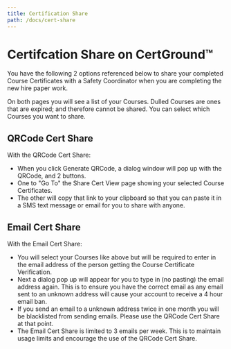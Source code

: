 ```yaml
---
title: Certification Share
path: /docs/cert-share
---
```


# Certifcation Share on CertGround&trade;

You have the following 2 options referenced below to share your completed Course Certificates with a Safety Coordinator when you are completing the new hire paper work.

On both pages you will see a list of your Courses. Dulled Courses are ones that are expired; and therefore cannot be shared. You can select which Courses you want to share.

## QRCode Cert Share

With the QRCode Cert Share:

- When you click Generate QRCode, a dialog window will pop up with the QRCode, and 2 buttons.
- One to "Go To" the Share Cert View page showing your selected Course Certificates.
- The other will copy that link to your clipboard so that you can paste it in a SMS text message or email for you to share with anyone.

## Email Cert Share

With the Email Cert Share:

- You will select your Courses like above but will be required to enter in the email address of the person getting the Course Certificate Verification.
- Next a dialog pop up will appear for you to type in (no pasting) the email address again. This is to ensure you have the correct email as any email sent to an unknown address will cause your account to receive a 4 hour email ban.
- If you send an email to a unknown address twice in one month you will be blacklisted from sending emails. Please use the QRCode Cert Share at that point.
- The Email Cert Share is limited to 3 emails per week. This is to maintain usage limits and encourage the use of the QRCode Cert Share.
